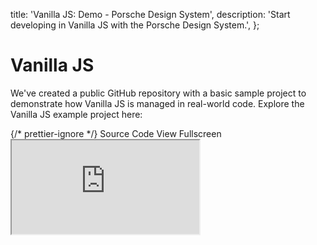 
  title: 'Vanilla JS: Demo - Porsche Design System',
  description: 'Start developing in Vanilla JS with the Porsche Design System.',
};

# Vanilla JS

<TableOfContents headings={[]} />

We've created a public GitHub repository with a basic sample project to demonstrate how Vanilla JS is managed in
real-world code. Explore the Vanilla JS example project here:

<div className="flex flex-wrap gap-static-md mt-fluid-lg">
  <PLinkPure icon="external">
    {/* prettier-ignore */}
    <Link href="https://github.com/porsche-design-system/examples/tree/main/frameworks/vanilla-js">Source Code</Link>
  </PLinkPure>
  <PLinkPure icon="external">
    <Link href="https://porsche-design-system.github.io/examples/vanilla-js">View Fullscreen</Link>
  </PLinkPure>
</div>

<iframe
  className="my-fluid-md w-full aspect-3/2 rounded-lg shadow-high"
  title="Vanilla JS: Demo application"
  src="https://porsche-design-system.github.io/examples/vanilla-js"
/>

